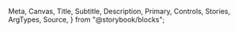   Meta,
  Canvas,
  Title,
  Subtitle,
  Description,
  Primary,
  Controls,
  Stories,
  ArgTypes,
  Source,
} from "@storybook/blocks";


<Meta of={CardStories} />

<Title />
<Subtitle />
<Description />
<Primary />
<Controls />

### Note

The main difference between standard and overlay cards is whether they have images or not. Here using the CSS to hide the image in overlay card to reduce the difference in twig, but it might have better solution when implementing it.

### Text Fields

- **Eyebrow**: [Optional] A short description or category.
- **Title**: [Required] The title of the card.
- **Description**: [Required] A short description of the card.
- **Date**: [Optional] The date of the card.
- **CTA Text**: [Optional] The text for the call to action button.

### Twig

#### Standard Card

```twig
{% set classes = [
  'c-bg-primary',
  'c-content-primary',
  'card--standard',
] %}

<div{{ attributes.addClass(classes) }} role="contentinfo">
  {% if image %}
    <div class="card--image">
      {{ image }}
    </div>
  {% endif %}

  <div class="card--content s-box-small-v s-box-small-h">
    <div class="card--title">
      {% if eyebrow %}
        <div class="card--eyebrow t-eyebrow s-stack-small">
          <p>{{ eyebrow }}</p>
        </div>
      {% endif %}

      {% if title %}
        <h3 class="card--headline t-title-medium c-underline-secondary ani-underline s-stack-default">
          <a href="{{ url }}">
            <span class="sr-only">{{ title }}</span>
            <span aria-hidden="true">{{ title }}</span>
          </a>
        </h3>
      {% endif %}
    </div>

    <div class="card--details">
      {% if description %}
        <div class="card--text t-body-small c-content-secondary s-stack-default">
          <p>{{ description }}</p>
        </div>
      {% endif %}

      {% if date %}
        <div class="card--date t-label c-content-tertiary s-stack-large">
          <time datetime="{{ date|date('Y-m-d') }}">{{ date|date('F j, Y') }}</time>
        </div>
      {% endif %}
    </div>

    {% if cta_text %}
      <a href="{{ url }}" class="t-body-small t-interactive-sub button--secondary c-content-primary c-underline-primary ani-underline">
        <div class="i-chevron"></div>
        {{ cta_text }}
      </a>
    {% endif %}
  </div>
</div>
```

#### Overlay Card

```twig
{% set classes = [
  'c-content-primary',
  'card--overlay',
  'c-bg-secondary',
] %}

<div{{ attributes.addClass(classes) }} role="contentinfo">
  {% if image %}
    <div class="card--image">
      {{ image }}
    </div>
  {% endif %}

  <div class="card--content s-box-small-v s-box-small-h">
    <div class="card--title">
      {% if eyebrow %}
        <div class="card--eyebrow t-eyebrow s-stack-small">
          <p>{{ eyebrow }}</p>
        </div>
      {% endif %}

      {% if title %}
        <h3 class="card--headline t-title-medium c-underline-secondary ani-underline s-stack-default">
          <a href="{{ url }}">
            <span class="sr-only">{{ title }}</span>
            <span aria-hidden="true">{{ title }}</span>
          </a>
        </h3>
      {% endif %}
    </div>

    <div class="card--details">
      {% if description %}
        <div class="card--text t-body-small c-content-secondary s-stack-default">
          <p>{{ description }}</p>
        </div>
      {% endif %}

      {% if date %}
        <div class="card--date t-label c-content-tertiary s-stack-large">
          <time datetime="{{ date|date('Y-m-d') }}">{{ date|date('F j, Y') }}</time>
        </div>
      {% endif %}
    </div>

    {% if cta_text %}
      <a href="{{ url }}" class="t-body-small t-interactive-sub button--secondary c-content-primary c-underline-primary ani-underline">
        <div class="i-chevron"></div>
        {{ cta_text }}
      </a>
    {% endif %}
  </div>
</div>
```
